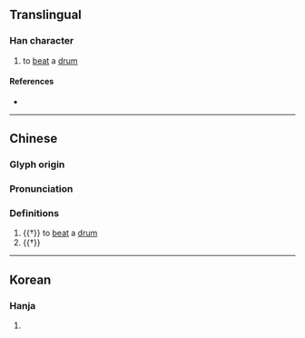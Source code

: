 {{character info}}
==Translingual==

===Han character===
{{Han char|rn=64|rad=手|as=15|sn=18|four=|canj=QWWW|ids=⿰扌畾}}

# to [[beat]] a [[drum]]

====References====
* {{Han ref|kx=0461.360|dkj=12929|dj=0811.080|hdz=31980.070|uh=6502|ud=25858}}

----

==Chinese==
{{zh-forms}}

===Glyph origin===
{{Han etym}}

===Pronunciation===
{{zh-pron
|m=lèi,léi
|c=leoi4
|mc=y
|oc=y
|cat=v
}}

===Definitions===
{{zh-hanzi}}

# {{†}} to [[beat]] a [[drum]]
# {{†}} {{zh-alt-form|擂}}
----

==Korean==

===Hanja===
{{ko-hanja|hangeul=[[롱]]>[[농]]|eumhun=|rv=rong>nong|mr=rong>nong|y=long>nong}}

# {{rfdef|ko|sort=手15}}